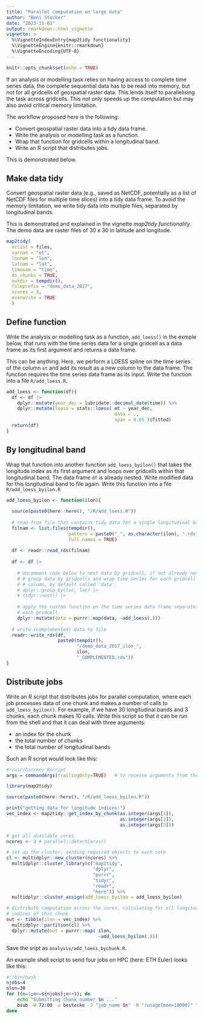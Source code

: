 ```yaml
---
title: "Parallel computation on large data"
author: "Beni Stocker"
date: "2023-11-03"
output: rmarkdown::html_vignette
vignette: >
  %\VignetteIndexEntry{map2tidy functionality}
  %\VignetteEngine{knitr::rmarkdown}
  %\VignetteEncoding{UTF-8}
---
```



```r
knitr::opts_chunk$set(echo = TRUE)
```

If an analysis or modelling task relies on having access to complete time series data, the complete sequential data has to be read into memory, but not for all gridcells of geospatial raster data. This lends itself to parallelising the task across gridcells. This not only speeds up the computation but may also avoid critical memory limitation.

The workflow proposed here is the following:

- Convert geospatial raster data into a tidy data frame.
- Write the analysis or modelling task as a function.
- Wrap that function for gridcells within a longitudinal band.
- Write an R script that distributes jobs.

This is demonstrated below.

## Make data tidy

Convert geospatial raster data (e.g., saved as NetCDF, potentially as a list of NetCDF files for multiple time slices) into a tidy data frame. To avoid the memory limitation, we write tidy data into multiple files, separated by longitudinal bands.

This is demonstrated and explained in the vignette *map2tidy functionality*. The demo data are raster files of 30 x 30 in latitude and longitude.
```r
map2tidy(
  nclist = files, 
  varnam = "et",
  lonnam = "lon", 
  latnam = "lat", 
  timenam = "time", 
  do_chunks = TRUE,
  outdir = tempdir(), 
  fileprefix = "demo_data_2017", 
  ncores = 3,
  overwrite = TRUE
  )
```

## Define function

Write the analysis or modelling task as a function, `add_loess()` in the exmple below, that runs with the time series data for a single gridcell as a data frame as its first argument and returns a data frame.
 
This can be anything. Here, we perform a LOESS spline on the time series of the column `et` and add its result as a new column to the data frame. The function requires the time series data frame as its input. Write the function into a file `R/add_loess.R`.
```r
add_loess <- function(df){
  df <- df |> 
    dplyr::mutate(year_dec = lubridate::decimal_date(time)) %>%
    dplyr::mutate(loess = stats::loess( et ~ year_dec,
                                        data = ., 
                                        span = 0.05 )$fitted)
  return(df)
}
```


## By longitudinal band

Wrap that function into another function `add_loess_byilon()` that takes the longitude index as its first argument and loops over gridcells within that longitudinal band. The data frame `df` is already nested. Write modified data
for this longitudinal band to file again. Write this function into a file `R/add_loess_byilon.R`
```r
add_loess_byilon <- function(ilon){
  
  source(paste0(here::here(), "/R/add_loess.R"))
  
  # read from file that contains tidy data for a single longitudinal band
  filnam <- list.files(tempdir(), 
                       pattern = paste0("_", as.character(ilon), ".rds"),
                       full.names = TRUE)
  
  df <- readr::read_rds(filnam)
  
  df <- df |> 
    
    # Uncomment code below to nest data by gridcell, if not already nested.
    # # group data by gridcells and wrap time series for each gridcell into a new
    # # column, by default called 'data'.
    # dplyr::group_by(lon, lat) |> 
    # tidyr::nest() |> 
    
    # apply the custom function on the time series data frame separately for 
    # each gridcell.
    dplyr::mutate(data = purrr::map(data, ~add_loess(.)))
  
  # write (complemented) data to file
  readr::write_rds(df, 
                   paste0(tempdir(), 
                          "/demo_data_2017_ilon_", 
                          ilon,
                          "_COMPLEMENTED.rds"))
}
```

## Distribute jobs

Write an R script that distributes jobs for parallel computation, where each job processes data of one chunk and makes a number of calls to `add_loess_byilon()`. For example, if we have 30 longitudinal bands and 3 chunks, each chunk makes 10 calls. Write this script so that it can be run from the shell and that it can deal with three arguments:

- an index for the chunk
- the total number of chunks
- the total number of longitudinal bands

Such an R script would look like this:
```r
#!/usr/bin/env Rscript
args = commandArgs(trailingOnly=TRUE)   # to receive arguments from the shell

library(map2tidy)

source(paste0(here::here(), "/R/add_loess_byilon.R"))

print("getting data for longitude indices:")
vec_index <- map2tidy::get_index_by_chunk(as.integer(args[1]), 
                                          as.integer(args[2]), 
                                          as.integer(args[3]))

# get all available cores
ncores <- 3 # parallel::detectCores()

# set up the cluster, sending required objects to each core
cl <- multidplyr::new_cluster(ncores) %>%
  multidplyr::cluster_library(c("map2tidy",
                                "dplyr", 
                                "purrr", 
                                "tidyr", 
                                "readr",
                                "here")) %>%
  multidplyr::cluster_assign(add_loess_byilon = add_loess_byilon)

# distribute computation across the cores, calculating for all longitudinal 
# indices of this chunk
out <- tibble(ilon = vec_index) %>%
  multidplyr::partition(cl) %>%
  dplyr::mutate(out = purrr::map( ilon,
                                  ~add_loess_byilon(.)))
```
Save the sript as `analysis/add_loess_bychunk.R`.

An example shell script to send four jobs on HPC (here: ETH Euler) looks like this:
```sh
#!/bin/bash
njobs=4
nlon=30
for ((n=1;n<=${njobs};n++)); do
    echo "Submitting chunk number $n ..."
    bsub -W 72:00 -u bestocke -J "job_name $n" -R "rusage[mem=10000]" "Rscript vanilla analysis/add_loess_bychunk.R $n $njobs $nlon"
done
```
